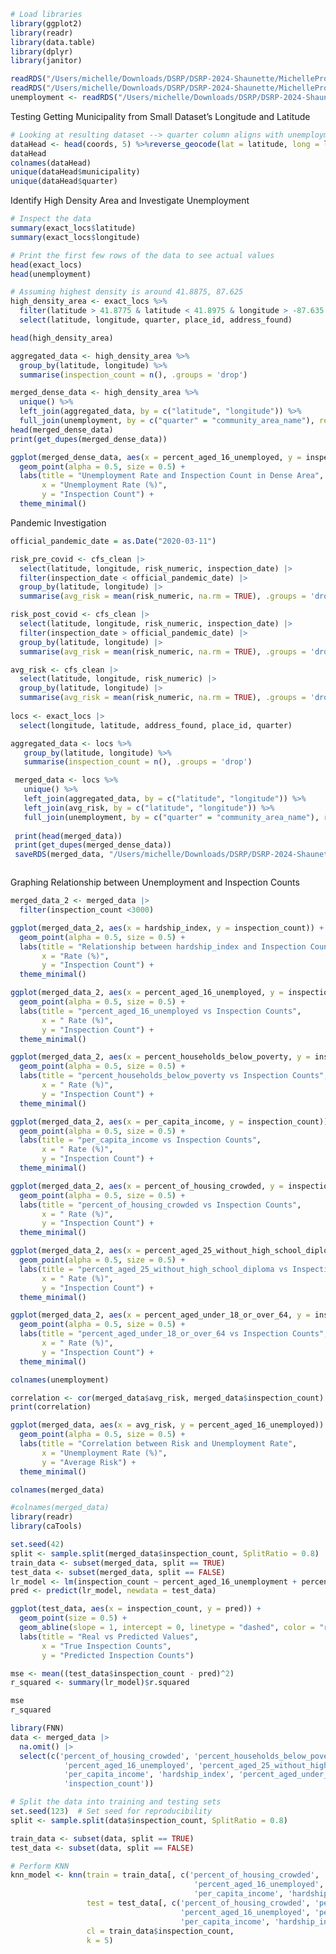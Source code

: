 ```r
# Load libraries
library(ggplot2)
library(readr)
library(data.table)
library(dplyr)
library(janitor)

readRDS("/Users/michelle/Downloads/DSRP/DSRP-2024-Shaunette/MichelleProject/cfs_clean.rds")
readRDS("/Users/michelle/Downloads/DSRP/DSRP-2024-Shaunette/MichelleProject/exact_locs.rds")
unemployment <- readRDS("/Users/michelle/Downloads/DSRP/DSRP-2024-Shaunette/MichelleProject/unemployment_clean.rds")
```

Testing Getting Municipality from Small Dataset's Longitude and Latitude

```r
# Looking at resulting dataset --> quarter column aligns with unemployment data
dataHead <- head(coords, 5) %>%reverse_geocode(lat = latitude, long = longitude, method = 'osm',address = address_found, full_results = TRUE)
dataHead
colnames(dataHead)
unique(dataHead$municipality)
unique(dataHead$quarter)
```

Identify High Density Area and Investigate Unemployment

```r
# Inspect the data
summary(exact_locs$latitude)
summary(exact_locs$longitude)

# Print the first few rows of the data to see actual values
head(exact_locs)
head(unemployment)

# Assuming highest density is around 41.8875, 87.625
high_density_area <- exact_locs %>%
  filter(latitude > 41.8775 & latitude < 41.8975 & longitude > -87.635 & longitude < -87.615) %>%
  select(latitude, longitude, quarter, place_id, address_found)

head(high_density_area)

aggregated_data <- high_density_area %>%
  group_by(latitude, longitude) %>%
  summarise(inspection_count = n(), .groups = 'drop')

merged_dense_data <- high_density_area %>%
  unique() %>%
  left_join(aggregated_data, by = c("latitude", "longitude")) %>%
  full_join(unemployment, by = c("quarter" = "community_area_name"), relationship = "many-to-many")
head(merged_dense_data)
print(get_dupes(merged_dense_data))

ggplot(merged_dense_data, aes(x = percent_aged_16_unemployed, y = inspection_count)) +
  geom_point(alpha = 0.5, size = 0.5) +
  labs(title = "Unemployment Rate and Inspection Count in Dense Area",
       x = "Unemployment Rate (%)",
       y = "Inspection Count") +
  theme_minimal()

```

Pandemic Investigation

```r
official_pandemic_date = as.Date("2020-03-11")

risk_pre_covid <- cfs_clean |>
  select(latitude, longitude, risk_numeric, inspection_date) |>
  filter(inspection_date < official_pandemic_date) |>
  group_by(latitude, longitude) |>
  summarise(avg_risk = mean(risk_numeric, na.rm = TRUE), .groups = 'drop')

risk_post_covid <- cfs_clean |>
  select(latitude, longitude, risk_numeric, inspection_date) |>
  filter(inspection_date > official_pandemic_date) |>
  group_by(latitude, longitude) |>
  summarise(avg_risk = mean(risk_numeric, na.rm = TRUE), .groups = 'drop')

```

```r
avg_risk <- cfs_clean |>
  select(latitude, longitude, risk_numeric) |>
  group_by(latitude, longitude) |>
  summarise(avg_risk = mean(risk_numeric, na.rm = TRUE), .groups = 'drop')
  
locs <- exact_locs |>
  select(longitude, latitude, address_found, place_id, quarter)

aggregated_data <- locs %>%
   group_by(latitude, longitude) %>%
   summarise(inspection_count = n(), .groups = 'drop')

 merged_data <- locs %>%
   unique() %>%
   left_join(aggregated_data, by = c("latitude", "longitude")) %>%
   left_join(avg_risk, by = c("latitude", "longitude")) %>%
   full_join(unemployment, by = c("quarter" = "community_area_name"), relationship = "many-to-many")
 
 print(head(merged_data))
 print(get_dupes(merged_dense_data))
 saveRDS(merged_data, "/Users/michelle/Downloads/DSRP/DSRP-2024-Shaunette/MichelleProject/merged_data.rds")
```

```         
```

Graphing Relationship between Unemployment and Inspection Counts

```r
merged_data_2 <- merged_data |>
  filter(inspection_count <3000)

ggplot(merged_data_2, aes(x = hardship_index, y = inspection_count)) +
  geom_point(alpha = 0.5, size = 0.5) +
  labs(title = "Relationship between hardship_index and Inspection Counts",
       x = "Rate (%)",
       y = "Inspection Count") +
  theme_minimal()

ggplot(merged_data_2, aes(x = percent_aged_16_unemployed, y = inspection_count)) +
  geom_point(alpha = 0.5, size = 0.5) +
  labs(title = "percent_aged_16_unemployed vs Inspection Counts",
       x = " Rate (%)",
       y = "Inspection Count") +
  theme_minimal()

ggplot(merged_data_2, aes(x = percent_households_below_poverty, y = inspection_count)) +
  geom_point(alpha = 0.5, size = 0.5) +
  labs(title = "percent_households_below_poverty vs Inspection Counts",
       x = " Rate (%)",
       y = "Inspection Count") +
  theme_minimal()

ggplot(merged_data_2, aes(x = per_capita_income, y = inspection_count)) +
  geom_point(alpha = 0.5, size = 0.5) +
  labs(title = "per_capita_income vs Inspection Counts",
       x = " Rate (%)",
       y = "Inspection Count") +
  theme_minimal()

ggplot(merged_data_2, aes(x = percent_of_housing_crowded, y = inspection_count)) +
  geom_point(alpha = 0.5, size = 0.5) +
  labs(title = "percent_of_housing_crowded vs Inspection Counts",
       x = " Rate (%)",
       y = "Inspection Count") +
  theme_minimal()

ggplot(merged_data_2, aes(x = percent_aged_25_without_high_school_diploma, y = inspection_count)) +
  geom_point(alpha = 0.5, size = 0.5) +
  labs(title = "percent_aged_25_without_high_school_diploma vs Inspection Counts",
       x = " Rate (%)",
       y = "Inspection Count") +
  theme_minimal()

ggplot(merged_data_2, aes(x = percent_aged_under_18_or_over_64, y = inspection_count)) +
  geom_point(alpha = 0.5, size = 0.5) +
  labs(title = "percent_aged_under_18_or_over_64 vs Inspection Counts",
       x = " Rate (%)",
       y = "Inspection Count") +
  theme_minimal()

colnames(unemployment)
```

```r
correlation <- cor(merged_data$avg_risk, merged_data$inspection_count)
print(correlation)

ggplot(merged_data, aes(x = avg_risk, y = percent_aged_16_unemployed)) +
  geom_point(alpha = 0.5, size = 0.5) +
  labs(title = "Correlation between Risk and Unemployment Rate",
       x = "Unemployment Rate (%)",
       y = "Average Risk") +
  theme_minimal()

colnames(merged_data)
```

```r
#colnames(merged_data)
library(readr)
library(caTools)

set.seed(42)
split <- sample.split(merged_data$inspection_count, SplitRatio = 0.8)
train_data <- subset(merged_data, split == TRUE)
test_data <- subset(merged_data, split == FALSE)
lr_model <- lm(inspection_count ~ percent_aged_16_unemployment + percent_households_below_poverty, data = train_data)
pred <- predict(lr_model, newdata = test_data)

ggplot(test_data, aes(x = inspection_count, y = pred)) +
  geom_point(size = 0.5) +
  geom_abline(slope = 1, intercept = 0, linetype = "dashed", color = "red") +
  labs(title = "Real vs Predicted Values",
       x = "True Inspection Counts",
       y = "Predicted Inspection Counts")

mse <- mean((test_data$inspection_count - pred)^2)
r_squared <- summary(lr_model)$r.squared

mse
r_squared
```

```r
library(FNN)
data <- merged_data |>
  na.omit() |>
  select(c('percent_of_housing_crowded', 'percent_households_below_poverty',
            'percent_aged_16_unemployed', 'percent_aged_25_without_high_school_diploma',
            'per_capita_income', 'hardship_index', 'percent_aged_under_18_or_over_64',
            'inspection_count'))

# Split the data into training and testing sets
set.seed(123)  # Set seed for reproducibility
split <- sample.split(data$inspection_count, SplitRatio = 0.8)

train_data <- subset(data, split == TRUE)
test_data <- subset(data, split == FALSE)

# Perform KNN
knn_model <- knn(train = train_data[, c('percent_of_housing_crowded', 'percent_households_below_poverty',
                                         'percent_aged_16_unemployed', 'percent_aged_25_without_high_school_diploma',
                                         'per_capita_income', 'hardship_index', 'percent_aged_under_18_or_over_64')],
                 test = test_data[, c('percent_of_housing_crowded', 'percent_households_below_poverty',
                                      'percent_aged_16_unemployed', 'percent_aged_25_without_high_school_diploma',
                                      'per_capita_income', 'hardship_index', 'percent_aged_under_18_or_over_64')],
                 cl = train_data$inspection_count,
                 k = 5)
```

```r

```

```r

```
